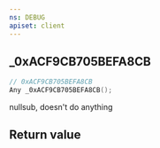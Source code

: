 ```yaml
---
ns: DEBUG
apiset: client
---
```

## _0xACF9CB705BEFA8CB

```c
// 0xACF9CB705BEFA8CB
Any _0xACF9CB705BEFA8CB();
```

nullsub, doesn't do anything


## Return value